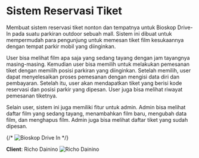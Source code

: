 # Sistem Reservasi Tiket 

Membuat sistem reservasi tiket nonton dan tempatnya untuk Bioskop Drive-In pada suatu parkiran outdoor sebuah mall. Sistem ini dibuat untuk mempermudah para pengunjung untuk memesan tiket film kesukaannya dengan tempat parkir mobil yang diinginkan.

User bisa melihat film apa saja yang sedang tayang dengan jam tayangnya masing-masing. Kemudian user bisa memilih untuk melakukan pemesanan tiket dengan memilih posisi parkiran yang diinginkan. Setelah memilih, user dapat menyelesaikan proses pemesanan dengan mengisi data diri dan pembayaran. Setelah itu, user akan mendapatkan tiket yang berisi kode reservasi dan posisi parkir yang dipesan. User juga bisa melihat riwayat pemesanan tiketnya.

Selain user, sistem ini juga memiliki fitur untuk admin. Admin bisa melihat daftar film yang sedang tayang, menambahkan film baru, mengubah data film, dan menghapus film. Admin juga bisa melihat daftar tiket yang sudah dipesan.

{/* ![Bioskop Drive In](/images/bioskop-drive-in.jpg) */}


**Client**: Richo Dainino
![Richo Dainino](./client/rd.png)